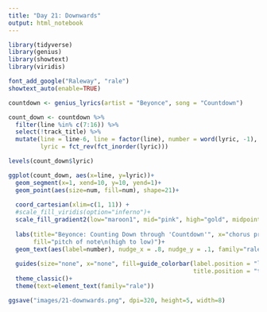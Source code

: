 ```yaml
---
title: "Day 21: Downwards"
output: html_notebook
---
```


```r
library(tidyverse)
library(genius)
library(showtext)
library(viridis)
```
```r
font_add_google("Raleway", "rale")
showtext_auto(enable=TRUE)
```

```r
countdown <- genius_lyrics(artist = "Beyonce", song = "Countdown")

count_down <- countdown %>%
  filter(line %in% c(7:16)) %>%
  select(!track_title) %>% 
  mutate(line = line-6, line = factor(line), number = word(lyric, -1), num = c(10:1), 
         lyric = fct_rev(fct_inorder(lyric)))

levels(count_down$lyric)
```


```r
ggplot(count_down, aes(x=line, y=lyric))+
  geom_segment(x=1, xend=10, y=10, yend=1)+
  geom_point(aes(size=num, fill=num), shape=21)+
  
  coord_cartesian(xlim=c(1, 11)) +
  #scale_fill_viridis(option="inferno")+
  scale_fill_gradient2(low="maroon1", mid="pink", high="gold", midpoint=5)+ # mid="plum1", midpoint=5
  
  labs(title="Beyonce: Counting Down through 'Countdown'", x="chorus progression", 
       fill="pitch of note\n(high to low)")+
  geom_text(aes(label=number), nudge_x = .8, nudge_y = .1, family="rale")+
  
  guides(size="none", x="none", fill=guide_colorbar(label.position = "left", label = FALSE, 
                                                    title.position = "top", ticks = FALSE))+
  theme_classic()+
  theme(text=element_text(family="rale"))

ggsave("images/21-downwards.png", dpi=320, height=5, width=8)


```

